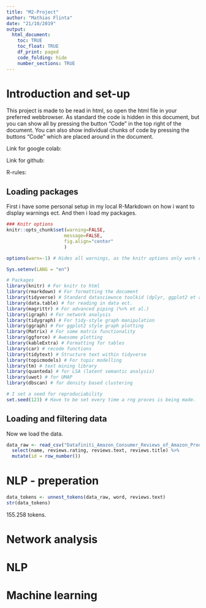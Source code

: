 ```yaml
---
title: "M2-Project"
author: "Mathias Flinta"
date: "21/10/2019"
output:
  html_document: 
    toc: TRUE
    toc_float: TRUE
    df_print: paged
    code_folding: hide
    number_sections: TRUE
---
```


# Introduction and set-up

This project is made to be read in html, so open the html file in your preferred webbrowser. As standard the code is hidden in this document, but you can show all by pressing the button "Code" in the top right of the document. You can also show individual chunks of code by pressing the buttons "Code" which are placed around in the document. 

Link for google colab: 

Link for github: 

R-rules:



## Loading packages

First i have some personal setup in my local R-Markdown on how i want to display warnings ect. And then i load my packages. 
```r
### Knitr options
knitr::opts_chunk$set(warning=FALSE,
                     message=FALSE,
                     fig.align="center"
                     )

options(warn=-1) # Hides all warnings, as the knitr options only work on local R-Markdown mode. 

Sys.setenv(LANG = "en")
```

```r
# Packages
library(knitr) # For knitr to html
library(rmarkdown) # For formatting the document
library(tidyverse) # Standard datasciewnce toolkid (dplyr, ggplot2 et al.)
library(data.table) # for reading in data ect. 
library(magrittr) # For advanced piping (%>% et al.)
library(igraph) # For network analysis
library(tidygraph) # For tidy-style graph manipulation
library(ggraph) # For ggplot2 style graph plotting
library(Matrix) # For some matrix functionality
library(ggforce) # Awesome plotting
library(kableExtra) # Formatting for tables
library(car) # recode functions
library(tidytext) # Structure text within tidyverse
library(topicmodels) # For topic modelling
library(tm) # text mining library
library(quanteda) # for LSA (latent semantic analysis)
library(uwot) # for UMAP
library(dbscan) # for density based clustering

# I set a seed for reproduciability
set.seed(123) # Have to be set every time a rng proces is being made. 
```

## Loading and filtering data

Now we load the data. 
```r
data_raw <- read_csv("Datafiniti_Amazon_Consumer_Reviews_of_Amazon_Products.csv") %>% 
  select(name, reviews.rating, reviews.text, reviews.title) %>% 
  mutate(id = row_number())
```

# NLP - preperation

```r
data_tokens <- unnest_tokens(data_raw, word, reviews.text)
str(data_tokens)
```
155.258 tokens. 


# Network analysis




# NLP



# Machine learning







